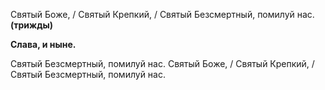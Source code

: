 Святый Боже, / Святый Крепкий, / Святый Безсмертный, помилуй нас. **(трижды)**

**Слава, и ныне.**

Святый Безсмертный, помилуй нас. Святый Боже, / Святый Крепкий, / Святый Безсмертный, помилуй нас.
